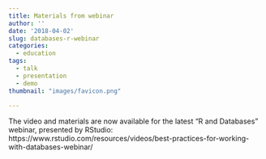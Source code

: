 ```yaml
---
title: Materials from webinar
author: ''
date: '2018-04-02'
slug: databases-r-webinar
categories: 
  - education
tags: 
  - talk
  - presentation
  - demo
thumbnail: "images/favicon.png"
  
---
```



The video and materials are now available for the latest "R and Databases" webinar, presented by RStudio: https://www.rstudio.com/resources/videos/best-practices-for-working-with-databases-webinar/